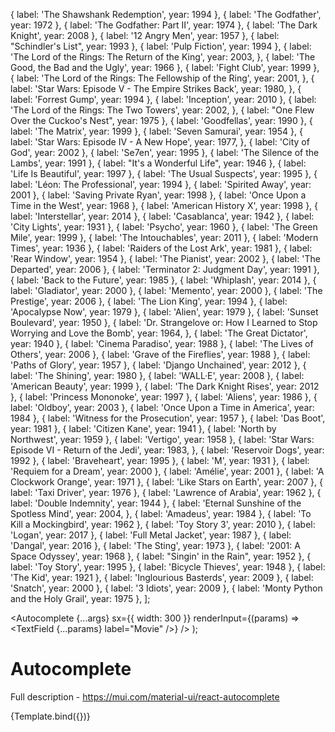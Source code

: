 
<Meta title="Material-UI/Inputs/Autocomplete" component={Autocomplete} />

  { label: 'The Shawshank Redemption', year: 1994 },
  { label: 'The Godfather', year: 1972 },
  { label: 'The Godfather: Part II', year: 1974 },
  { label: 'The Dark Knight', year: 2008 },
  { label: '12 Angry Men', year: 1957 },
  { label: "Schindler's List", year: 1993 },
  { label: 'Pulp Fiction', year: 1994 },
  {
    label: 'The Lord of the Rings: The Return of the King',
    year: 2003,
  },
  { label: 'The Good, the Bad and the Ugly', year: 1966 },
  { label: 'Fight Club', year: 1999 },
  {
    label: 'The Lord of the Rings: The Fellowship of the Ring',
    year: 2001,
  },
  {
    label: 'Star Wars: Episode V - The Empire Strikes Back',
    year: 1980,
  },
  { label: 'Forrest Gump', year: 1994 },
  { label: 'Inception', year: 2010 },
  {
    label: 'The Lord of the Rings: The Two Towers',
    year: 2002,
  },
  { label: "One Flew Over the Cuckoo's Nest", year: 1975 },
  { label: 'Goodfellas', year: 1990 },
  { label: 'The Matrix', year: 1999 },
  { label: 'Seven Samurai', year: 1954 },
  {
    label: 'Star Wars: Episode IV - A New Hope',
    year: 1977,
  },
  { label: 'City of God', year: 2002 },
  { label: 'Se7en', year: 1995 },
  { label: 'The Silence of the Lambs', year: 1991 },
  { label: "It's a Wonderful Life", year: 1946 },
  { label: 'Life Is Beautiful', year: 1997 },
  { label: 'The Usual Suspects', year: 1995 },
  { label: 'Léon: The Professional', year: 1994 },
  { label: 'Spirited Away', year: 2001 },
  { label: 'Saving Private Ryan', year: 1998 },
  { label: 'Once Upon a Time in the West', year: 1968 },
  { label: 'American History X', year: 1998 },
  { label: 'Interstellar', year: 2014 },
  { label: 'Casablanca', year: 1942 },
  { label: 'City Lights', year: 1931 },
  { label: 'Psycho', year: 1960 },
  { label: 'The Green Mile', year: 1999 },
  { label: 'The Intouchables', year: 2011 },
  { label: 'Modern Times', year: 1936 },
  { label: 'Raiders of the Lost Ark', year: 1981 },
  { label: 'Rear Window', year: 1954 },
  { label: 'The Pianist', year: 2002 },
  { label: 'The Departed', year: 2006 },
  { label: 'Terminator 2: Judgment Day', year: 1991 },
  { label: 'Back to the Future', year: 1985 },
  { label: 'Whiplash', year: 2014 },
  { label: 'Gladiator', year: 2000 },
  { label: 'Memento', year: 2000 },
  { label: 'The Prestige', year: 2006 },
  { label: 'The Lion King', year: 1994 },
  { label: 'Apocalypse Now', year: 1979 },
  { label: 'Alien', year: 1979 },
  { label: 'Sunset Boulevard', year: 1950 },
  {
    label:
      'Dr. Strangelove or: How I Learned to Stop Worrying and Love the Bomb',
    year: 1964,
  },
  { label: 'The Great Dictator', year: 1940 },
  { label: 'Cinema Paradiso', year: 1988 },
  { label: 'The Lives of Others', year: 2006 },
  { label: 'Grave of the Fireflies', year: 1988 },
  { label: 'Paths of Glory', year: 1957 },
  { label: 'Django Unchained', year: 2012 },
  { label: 'The Shining', year: 1980 },
  { label: 'WALL·E', year: 2008 },
  { label: 'American Beauty', year: 1999 },
  { label: 'The Dark Knight Rises', year: 2012 },
  { label: 'Princess Mononoke', year: 1997 },
  { label: 'Aliens', year: 1986 },
  { label: 'Oldboy', year: 2003 },
  { label: 'Once Upon a Time in America', year: 1984 },
  { label: 'Witness for the Prosecution', year: 1957 },
  { label: 'Das Boot', year: 1981 },
  { label: 'Citizen Kane', year: 1941 },
  { label: 'North by Northwest', year: 1959 },
  { label: 'Vertigo', year: 1958 },
  {
    label: 'Star Wars: Episode VI - Return of the Jedi',
    year: 1983,
  },
  { label: 'Reservoir Dogs', year: 1992 },
  { label: 'Braveheart', year: 1995 },
  { label: 'M', year: 1931 },
  { label: 'Requiem for a Dream', year: 2000 },
  { label: 'Amélie', year: 2001 },
  { label: 'A Clockwork Orange', year: 1971 },
  { label: 'Like Stars on Earth', year: 2007 },
  { label: 'Taxi Driver', year: 1976 },
  { label: 'Lawrence of Arabia', year: 1962 },
  { label: 'Double Indemnity', year: 1944 },
  {
    label: 'Eternal Sunshine of the Spotless Mind',
    year: 2004,
  },
  { label: 'Amadeus', year: 1984 },
  { label: 'To Kill a Mockingbird', year: 1962 },
  { label: 'Toy Story 3', year: 2010 },
  { label: 'Logan', year: 2017 },
  { label: 'Full Metal Jacket', year: 1987 },
  { label: 'Dangal', year: 2016 },
  { label: 'The Sting', year: 1973 },
  { label: '2001: A Space Odyssey', year: 1968 },
  { label: "Singin' in the Rain", year: 1952 },
  { label: 'Toy Story', year: 1995 },
  { label: 'Bicycle Thieves', year: 1948 },
  { label: 'The Kid', year: 1921 },
  { label: 'Inglourious Basterds', year: 2009 },
  { label: 'Snatch', year: 2000 },
  { label: '3 Idiots', year: 2009 },
  { label: 'Monty Python and the Holy Grail', year: 1975 },
];

  <Autocomplete
    {...args}
    sx={{ width: 300 }}
    renderInput={(params) => <TextField {...params} label="Movie" />}
  />
);

# Autocomplete

Full description - https://mui.com/material-ui/react-autocomplete

<Canvas>
  <Story
    name="Primary"
    args={{
      options: top100Films,
      disablePortal: true,
    }}
  >
    {Template.bind({})}
  </Story>
</Canvas>
